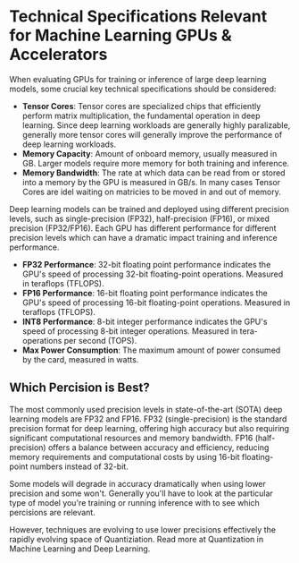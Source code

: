 
# Technical Specifications Relevant for Machine Learning GPUs & Accelerators

When evaluating GPUs for training or inference of large deep learning models, some crucial key technical specifications should be considered:

- **Tensor Cores**: Tensor cores are specialized chips that efficiently perform matrix multiplication, the fundamental operation in deep learning. Since deep learning workloads are generally highly paralizable, generally more tensor cores will generally improve the performance of deep learning workloads.
- **Memory Capacity**: Amount of onboard memory, usually measured in GB. Larger models require more memory for both training and inference.
- **Memory Bandwidth**: The rate at which data can be read from or stored into a memory by the GPU is measured in GB/s. In many cases Tensor Cores are idel waiting on matricies to be moved in and out of memory.

Deep learning models can be trained and deployed using different precision levels, such as single-precision (FP32), half-precision (FP16), or mixed precision (FP32/FP16). Each GPU has different performance for different precision levels which can have a dramatic impact training and inference performance.

- **FP32 Performance**: 32-bit floating point performance indicates the GPU's speed of processing 32-bit floating-point operations. Measured in teraflops (TFLOPS).
- **FP16 Performance**: 16-bit floating point performance indicates the GPU's speed of processing 16-bit floating-point operations. Measured in teraflops (TFLOPS).
- **INT8 Performance**: 8-bit integer performance indicates the GPU's speed of processing 8-bit integer operations. Measured in tera-operations per second (TOPS).
- **Max Power Consumption**: The maximum amount of power consumed by the card, measured in watts.

## Which Percision is Best?

The most commonly used precision levels in state-of-the-art (SOTA) deep learning models are FP32 and FP16. FP32 (single-precision) is the standard precision format for deep learning, offering high accuracy but also requiring significant computational resources and memory bandwidth. FP16 (half-precision) offers a balance between accuracy and efficiency, reducing memory requirements and computational costs by using 16-bit floating-point numbers instead of 32-bit.

Some models will degrade in accuracy dramatically when using lower precision and some won't. Generally you'll have to look at the particular type of model you're training or running inference with to see which percisions are relevant.

However, techniques are evolving to use lower precisions effectively the rapidly evolving space of Quantiziation. Read more at <Link href="/ml/learn/quantization">Quantization in Machine Learning and Deep Learning</Link>.

